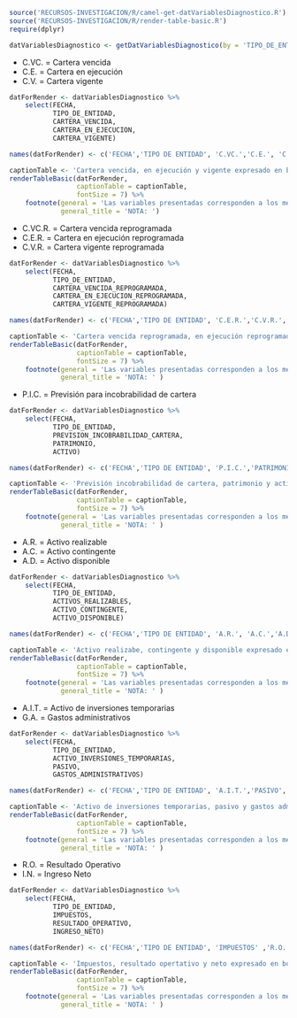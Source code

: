 
<!-- FUNCIONES NECESARIAS -->
```r
source('RECURSOS-INVESTIGACION/R/camel-get-datVariablesDiagnostico.R')
source('RECURSOS-INVESTIGACION/R/render-table-basic.R')
require(dplyr)

datVariablesDiagnostico <- getDatVariablesDiagnostico(by = 'TIPO_DE_ENTIDAD',gestionInc = 2022)

```


\anexosms{Variables utilizadas en el diagnostico CAMEL}

\subsubsection{Cartera vencida, en ejecución y vigente expresado en bolivianos utilizado en análisis CAMEL}

- C.VC. = Cartera vencida
- C.E. = Cartera en ejecución
- C.V. = Cartera vigente

```r
datForRender <- datVariablesDiagnostico %>% 
    select(FECHA,
           TIPO_DE_ENTIDAD,
           CARTERA_VENCIDA,
           CARTERA_EN_EJECUCION,
           CARTERA_VIGENTE)

names(datForRender) <- c('FECHA','TIPO DE ENTIDAD', 'C.VC.','C.E.', 'C.V.')

captionTable <- 'Cartera vencida, en ejecución y vigente expresado en bolivianos utilizado en análisis CAMEL'
renderTableBasic(datForRender, 
                 captionTable = captionTable, 
                 fontSize = 7) %>% 
    footnote(general = 'Las variables presentadas corresponden a los meses contenidos de la gestión 2022.',
             general_title = 'NOTA: ')
```


\newpage
\subsubsection{Cartera vencida reprogramada, en ejecución reprogramada y vigente reprogramada expresado en bolivianos utilizado en análisis CAMEL}

- C.VC.R. = Cartera vencida reprogramada
- C.E.R. = Cartera en ejecución reprogramada
- C.V.R. = Cartera vigente reprogramada

```r
datForRender <- datVariablesDiagnostico %>% 
    select(FECHA,
           TIPO_DE_ENTIDAD,
           CARTERA_VENCIDA_REPROGRAMADA,
           CARTERA_EN_EJECUCION_REPROGRAMADA,
           CARTERA_VIGENTE_REPROGRAMADA)

names(datForRender) <- c('FECHA','TIPO DE ENTIDAD', 'C.E.R.','C.V.R.','C.VC.R.')

captionTable <- 'Cartera vencida reprogramada, en ejecución reprogramada y vigente reprogramada expresado en bolivianos utilizado en análisis CAMEL'
renderTableBasic(datForRender, 
                 captionTable = captionTable, 
                 fontSize = 7) %>% 
    footnote(general = 'Las variables presentadas corresponden a los meses contenidos de la gestión 2022.',
             general_title = 'NOTA: ' )
```

\newpage
\subsubsection{Previsión incobrabilidad de cartera, patrimonio y activo expresado en bolivianos utilizado en análisis CAMEL}

- P.I.C. = Previsión para incobrabilidad de cartera

```r
datForRender <- datVariablesDiagnostico %>% 
    select(FECHA,
           TIPO_DE_ENTIDAD,
           PREVISION_INCOBRABILIDAD_CARTERA,
           PATRIMONIO,
           ACTIVO)

names(datForRender) <- c('FECHA','TIPO DE ENTIDAD', 'P.I.C.','PATRIMONIO', 'ACTIVO')

captionTable <- 'Previsión incobrabilidad de cartera, patrimonio y activo expresado en bolivianos utilizado en análisis CAMEL'
renderTableBasic(datForRender, 
                 captionTable = captionTable, 
                 fontSize = 7) %>% 
    footnote(general = 'Las variables presentadas corresponden a los meses contenidos de la gestión 2022.',
             general_title = 'NOTA: ' )
```


\newpage
\subsubsection{Activo realizabe, contingente y disponible expresado en bolivianos utilizado en análisis CAMEL}

- A.R. = Activo realizable
- A.C. = Activo contingente
- A.D. = Activo disponible

```r
datForRender <- datVariablesDiagnostico %>% 
    select(FECHA,
           TIPO_DE_ENTIDAD,
           ACTIVOS_REALIZABLES,
           ACTIVO_CONTINGENTE,
           ACTIVO_DISPONIBLE)

names(datForRender) <- c('FECHA','TIPO DE ENTIDAD', 'A.R.', 'A.C.','A.D.')

captionTable <- 'Activo realizabe, contingente y disponible expresado en bolivianos utilizado en análisis CAMEL'
renderTableBasic(datForRender, 
                 captionTable = captionTable, 
                 fontSize = 7) %>% 
    footnote(general = 'Las variables presentadas corresponden a los meses contenidos de la gestión 2022.',
             general_title = 'NOTA: ' )
```


\newpage
\subsubsection{Activo de inversiones temporarias, pasivo y gastos administrativos expresado en bolivianos utilizado en análisis CAMEL}

- A.I.T. = Activo de inversiones temporarias
- G.A. = Gastos administrativos

```r
datForRender <- datVariablesDiagnostico %>% 
    select(FECHA,
           TIPO_DE_ENTIDAD,
           ACTIVO_INVERSIONES_TEMPORARIAS,
           PASIVO,
           GASTOS_ADMINISTRATIVOS)

names(datForRender) <- c('FECHA','TIPO DE ENTIDAD', 'A.I.T.','PASIVO', 'G.A.')

captionTable <- 'Activo de inversiones temporarias, pasivo y gastos administrativos expresado en bolivianos utilizado en análisis CAMEL'
renderTableBasic(datForRender, 
                 captionTable = captionTable, 
                 fontSize = 7) %>% 
    footnote(general = 'Las variables presentadas corresponden a los meses contenidos de la gestión 2022.',
             general_title = 'NOTA: ' )
```


\newpage
\subsubsection{Impuestos, resultado opertativo y neto expresado en bolivianos utilizado en análisis CAMEL}

- R.O. = Resultado Operativo
- I.N. = Ingreso Neto

```r
datForRender <- datVariablesDiagnostico %>% 
    select(FECHA,
           TIPO_DE_ENTIDAD,
           IMPUESTOS,
           RESULTADO_OPERATIVO,
           INGRESO_NETO)

names(datForRender) <- c('FECHA','TIPO DE ENTIDAD', 'IMPUESTOS' ,'R.O.','I.N.')

captionTable <- 'Impuestos, resultado opertativo y neto expresado en bolivianos utilizado en análisis CAMEL'
renderTableBasic(datForRender, 
                 captionTable = captionTable, 
                 fontSize = 7) %>% 
    footnote(general = 'Las variables presentadas corresponden a los meses contenidos de la gestión 2022.',
             general_title = 'NOTA: ' )
```